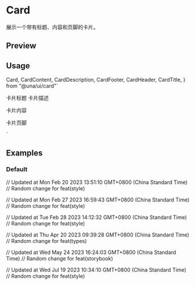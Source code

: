 

<Meta of={CardStories} />

# Card

展示一个带有标题、内容和页脚的卡片。

## Preview

<Canvas of={CardStories.Default} />

## Usage

  Card,
  CardContent,
  CardDescription,
  CardFooter,
  CardHeader,
  CardTitle,
} from "@una/ui/card"`

  <CardHeader>
    <CardTitle>卡片标题</CardTitle>
    <CardDescription>卡片描述</CardDescription>
  </CardHeader>
  <CardContent>
    <p>卡片内容</p>
  </CardContent>
  <CardFooter>
    <p>卡片页脚</p>
  </CardFooter>
</Card>
`

<Source code={importCode} language='ts' dark />
<Source code={usageCode} language='tsx' dark />

## Examples

### Default

<Canvas of={CardStories.Default} />

// Updated at Mon Feb 20 2023 13:51:10 GMT+0800 (China Standard Time)
// Random change for feat(style)

// Updated at Mon Feb 27 2023 16:59:43 GMT+0800 (China Standard Time)
// Random change for feat(style)

// Updated at Tue Feb 28 2023 14:12:32 GMT+0800 (China Standard Time)
// Random change for feat(style)

// Updated at Thu Apr 20 2023 09:39:28 GMT+0800 (China Standard Time)
// Random change for feat(types)

// Updated at Wed May 24 2023 16:24:03 GMT+0800 (China Standard Time)
// Random change for feat(storybook)

// Updated at Wed Jul 19 2023 10:34:10 GMT+0800 (China Standard Time)
// Random change for feat(style)
